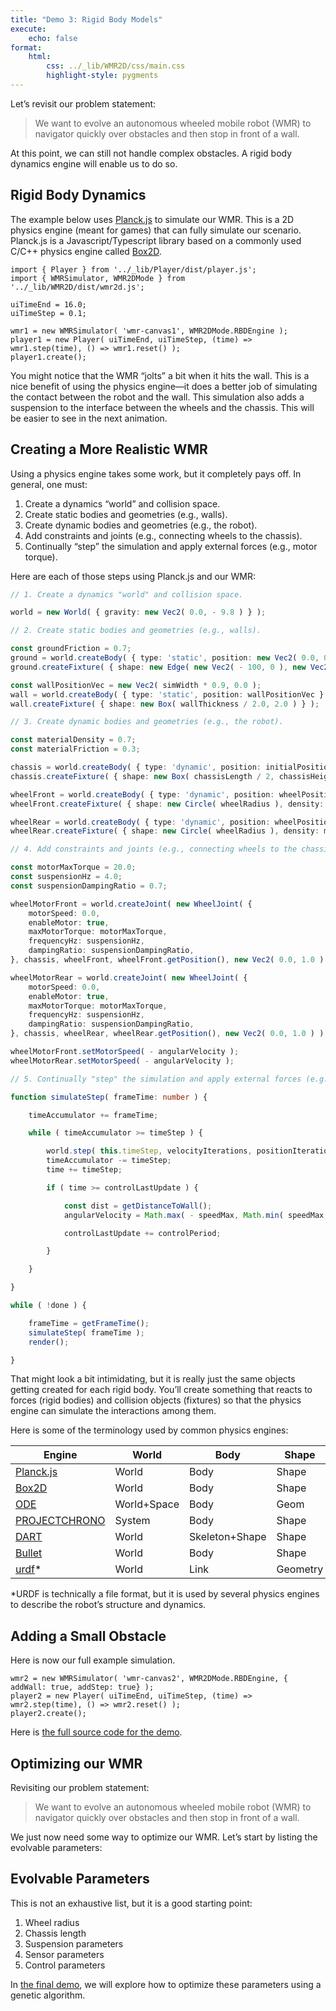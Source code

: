 ```yaml
---
title: "Demo 3: Rigid Body Models"
execute:
    echo: false
format:
    html:
        css: ../_lib/WMR2D/css/main.css
        highlight-style: pygments
---
```


Let's revisit our problem statement:

> We want to evolve an autonomous wheeled mobile robot (WMR) to navigator quickly over obstacles and then stop in front of a wall.

At this point, we can still not handle complex obstacles. A rigid body dynamics engine will enable us to do so.

## Rigid Body Dynamics

The example below uses [Planck.js](https://piqnt.com/planck.js) to simulate our WMR. This is a 2D physics engine (meant for games) that can fully simulate our scenario. Planck.js is a Javascript/Typescript library based on a commonly used C/C++ physics engine called [Box2D](https://box2d.org/).


```{=html}
<div>
    <canvas id="wmr-canvas1"></canvas>
</div>
```

```ojs
import { Player } from '../_lib/Player/dist/player.js';
import { WMRSimulator, WMR2DMode } from  '../_lib/WMR2D/dist/wmr2d.js';

uiTimeEnd = 16.0;
uiTimeStep = 0.1;

wmr1 = new WMRSimulator( 'wmr-canvas1', WMR2DMode.RBDEngine );
player1 = new Player( uiTimeEnd, uiTimeStep, (time) => wmr1.step(time), () => wmr1.reset() );
player1.create();
```

You might notice that the WMR "jolts" a bit when it hits the wall. This is a nice benefit of using the physics engine---it does a better job of simulating the contact between the robot and the wall. This simulation also adds a suspension to the interface between the wheels and the chassis. This will be easier to see in the next animation.

## Creating a More Realistic WMR

Using a physics engine takes some work, but it completely pays off. In general, one must:

1. Create a dynamics "world" and collision space.
2. Create static bodies and geometries (e.g., walls).
3. Create dynamic bodies and geometries (e.g., the robot).
4. Add constraints and joints (e.g., connecting wheels to the chassis).
5. Continually "step" the simulation and apply external forces (e.g., motor torque).

Here are each of those steps using Planck.js and our WMR:

```typescript
// 1. Create a dynamics "world" and collision space.

world = new World( { gravity: new Vec2( 0.0, - 9.8 ) } );

// 2. Create static bodies and geometries (e.g., walls).

const groundFriction = 0.7;
ground = world.createBody( { type: 'static', position: new Vec2( 0.0, 0.0 ) } );
ground.createFixture( { shape: new Edge( new Vec2( - 100, 0 ), new Vec2( 100, 0 ) ), friction: groundFriction } );

const wallPositionVec = new Vec2( simWidth * 0.9, 0.0 );
wall = world.createBody( { type: 'static', position: wallPositionVec } );
wall.createFixture( { shape: new Box( wallThickness / 2.0, 2.0 ) } );

// 3. Create dynamic bodies and geometries (e.g., the robot).

const materialDensity = 0.7;
const materialFriction = 0.3;

chassis = world.createBody( { type: 'dynamic', position: initialPosition } );
chassis.createFixture( { shape: new Box( chassisLength / 2, chassisHeight / 2 ), density: materialDensity, friction: materialFriction } );

wheelFront = world.createBody( { type: 'dynamic', position: wheelPositionFront } );
wheelFront.createFixture( { shape: new Circle( wheelRadius ), density: materialDensity, friction: materialFriction } );

wheelRear = world.createBody( { type: 'dynamic', position: wheelPositionRear } );
wheelRear.createFixture( { shape: new Circle( wheelRadius ), density: materialDensity, friction: materialFriction } );

// 4. Add constraints and joints (e.g., connecting wheels to the chassis).

const motorMaxTorque = 20.0;
const suspensionHz = 4.0;
const suspensionDampingRatio = 0.7;

wheelMotorFront = world.createJoint( new WheelJoint( {
    motorSpeed: 0.0,
    enableMotor: true,
    maxMotorTorque: motorMaxTorque,
    frequencyHz: suspensionHz,
    dampingRatio: suspensionDampingRatio,
}, chassis, wheelFront, wheelFront.getPosition(), new Vec2( 0.0, 1.0 ) ) )!;

wheelMotorRear = world.createJoint( new WheelJoint( {
    motorSpeed: 0.0,
    enableMotor: true,
    maxMotorTorque: motorMaxTorque,
    frequencyHz: suspensionHz,
    dampingRatio: suspensionDampingRatio,
}, chassis, wheelRear, wheelRear.getPosition(), new Vec2( 0.0, 1.0 ) ) )!;

wheelMotorFront.setMotorSpeed( - angularVelocity );
wheelMotorRear.setMotorSpeed( - angularVelocity );

// 5. Continually "step" the simulation and apply external forces (e.g., motor torque).

function simulateStep( frameTime: number ) {

    timeAccumulator += frameTime;

    while ( timeAccumulator >= timeStep ) {

        world.step( this.timeStep, velocityIterations, positionIterations );
        timeAccumulator -= timeStep;
        time += timeStep;

        if ( time >= controlLastUpdate ) {

            const dist = getDistanceToWall();
            angularVelocity = Math.max( - speedMax, Math.min( speedMax, speedSlope * dist + speedIntercept ) );

            controlLastUpdate += controlPeriod;

        }

    }

}

while ( !done ) {

    frameTime = getFrameTime();
    simulateStep( frameTime );
    render();

}
```

That might look a bit intimidating, but it is really just the same objects getting created for each rigid body. You'll create something that reacts to forces (rigid bodies) and collision objects (fixtures) so that the physics engine can simulate the interactions among them.

Here is some of the terminology used by common physics engines:

| Engine                                       | World       | Body           | Shape       | Joint   |
| --------                                     | -------     | ------         | ----------- | ------- |
| [Planck.js](https://piqnt.com/planck.js)     | World       | Body           | Shape       | Joint   |
| [Box2D](https://box2d.org/)                  | World       | Body           | Shape       | Joint   |
| [ODE](https://ode.org/wiki/index.php)        | World+Space | Body           | Geom        | Joint   |
| [PROJECTCHRONO](https://projectchrono.org/)  | System      | Body           | Shape       | Link    |
| [DART](https://dartsim.github.io/index.html) | World       | Skeleton+Shape | Shape       | Joint   |
| [Bullet](https://pybullet.org/wordpress/)    | World       | Body           | Shape       | Joint   |
| [urdf](http://wiki.ros.org/urdf)*            | World       | Link           | Geometry    | Joint   |

*URDF is technically a file format, but it is used by several physics engines to describe the robot's structure and dynamics.

## Adding a Small Obstacle

Here is now our full example simulation.

```{=html}
<div>
    <canvas id="wmr-canvas2"></canvas>
</div>
```

```ojs
wmr2 = new WMRSimulator( 'wmr-canvas2', WMR2DMode.RBDEngine, { addWall: true, addStep: true} );
player2 = new Player( uiTimeEnd, uiTimeStep, (time) => wmr2.step(time), () => wmr2.reset() );
player2.create();
```

Here is [the full source code for the demo](https://github.com/anthonyjclark/simer-tutorial/blob/main/_lib/WMR2D/lib/main.ts).

## Optimizing our WMR

Revisiting our problem statement:

> We want to evolve an autonomous wheeled mobile robot (WMR) to navigator quickly over obstacles and then stop in front of a wall.

We just now need some way to optimize our WMR. Let's start by listing the evolvable parameters:

::: {.callout-note collapse="true"}
## Evolvable Parameters

This is not an exhaustive list, but it is a good starting point:

1. Wheel radius
2. Chassis length
3. Suspension parameters
4. Sensor parameters
5. Control parameters

:::

In [the final demo](4-full-example.qmd), we will explore how to optimize these parameters using a genetic algorithm.
